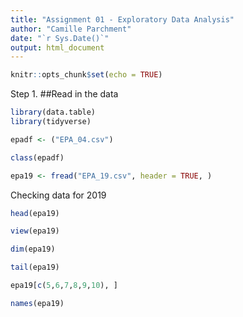 ```yaml
---
title: "Assignment 01 - Exploratory Data Analysis"
author: "Camille Parchment"
date: "`r Sys.Date()`"
output: html_document
---
```


```r
knitr::opts_chunk$set(echo = TRUE)
```

Step 1. 
##Read in the data 


```r
library(data.table)
library(tidyverse)
```
```r
epadf <- ("EPA_04.csv")
```

```r
class(epadf)
```
```r
epa19 <- fread("EPA_19.csv", header = TRUE, )
```
Checking data for 2019


```r
head(epa19)
```

```r
view(epa19)
```

```r
dim(epa19)

```
```r
tail(epa19)
```
```r
epa19[c(5,6,7,8,9,10), ]
```
```r
names(epa19)
```










